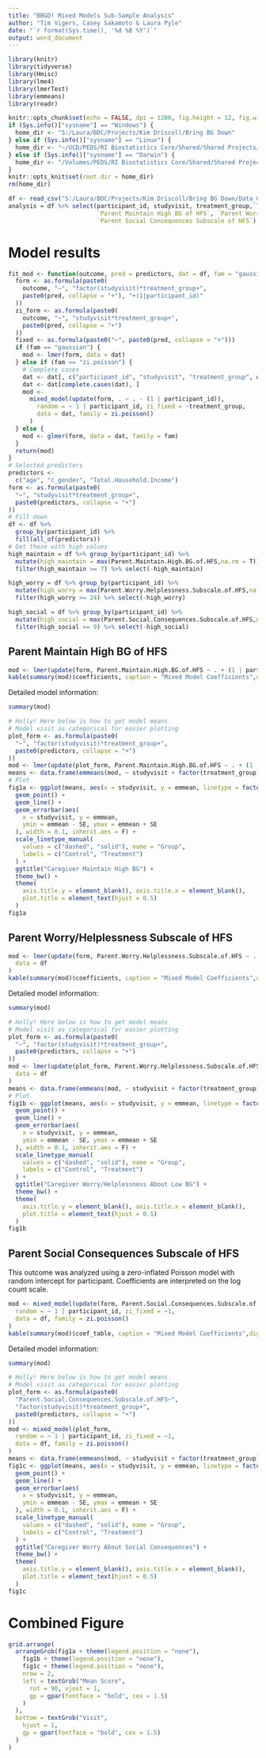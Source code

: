 ```yaml
---
title: "BBGD! Mixed Models Sub-Sample Analysis"
author: "Tim Vigers, Casey Sakamoto & Laura Pyle"
date: "`r format(Sys.time(), '%d %B %Y')`"
output: word_document
---
```


```r
library(knitr)
library(tidyverse)
library(Hmisc)
library(lme4)
library(lmerTest)
library(emmeans)
library(readr)

knitr::opts_chunk$set(echo = FALSE, dpi = 1200, fig.height = 12, fig.width = 12)
if (Sys.info()["sysname"] == "Windows") {
  home_dir <- "S:/Laura/BDC/Projects/Kim Driscoll/Bring BG Down"
} else if (Sys.info()["sysname"] == "Linux") {
  home_dir <- "~/UCD/PEDS/RI Biostatistics Core/Shared/Shared Projects/Laura/BDC/Projects/Kim Driscoll/Bring BG Down"
} else if (Sys.info()["sysname"] == "Darwin") {
  home_dir <- "/Volumes/PEDS/RI Biostatistics Core/Shared/Shared Projects/Laura/BDC/Projects/Kim Driscoll/Bring BG Down"
}
knitr::opts_knit$set(root.dir = home_dir)
rm(home_dir)
```

```r
df <- read_csv("S:/Laura/BDC/Projects/Kim Driscoll/Bring BG Down/Data_Cleaned/bbgd_master_Sakamoto.csv")
analysis = df %>% select(participant_id, studyvisit, treatment_group,`Total Household Income`,c_gender,
                         `Parent Maintain High BG of HFS`, `Parent Worry/Helplessness Subscale of HFS`,
                         `Parent Social Consequences Subscale of HFS`)
```

# Model results

```r
fit_mod <- function(outcome, pred = predictors, dat = df, fam = "gaussian") {
  form <- as.formula(paste0(
    outcome, "~", "factor(studyvisit)*treatment_group+",
    paste0(pred, collapse = "+"), "+(1|participant_id)"
  ))
  zi_form <- as.formula(paste0(
    outcome, "~", "studyvisit*treatment_group+",
    paste0(pred, collapse = "+")
  ))
  fixed <- as.formula(paste0("~", paste0(pred, collapse = "+")))
  if (fam == "gaussian") {
    mod <- lmer(form, data = dat)
  } else if (fam == "zi.poisson") {
    # Complete cases
    dat <- dat[, c("participant_id", "studyvisit", "treatment_group", outcome, pred)]
    dat <- dat[complete.cases(dat), ]
    mod <-
      mixed_model(update(form, . ~ . - (1 | participant_id)),
        random = ~ 1 | participant_id, zi_fixed = ~treatment_group,
        data = dat, family = zi.poisson()
      )
  } else {
    mod <- glmer(form, data = dat, family = fam)
  }
  return(mod)
}
# Selected predictors
predictors <-
  c("age", "c_gender", "Total.Household.Income")
form <- as.formula(paste0(
  "~", "studyvisit*treatment_group+",
  paste0(predictors, collapse = "+")
))
# Fill down
df <- df %>%
  group_by(participant_id) %>%
  fill(all_of(predictors))
# Get those with high values
high_maintain = df %>% group_by(participant_id) %>%
  mutate(high_maintain = max(Parent.Maintain.High.BG.of.HFS,na.rm = T)) %>% 
  filter(high_maintain >= 7) %>% select(-high_maintain)

high_worry = df %>% group_by(participant_id) %>%
  mutate(high_worry = max(Parent.Worry.Helplessness.Subscale.of.HFS,na.rm = T)) %>% 
  filter(high_worry >= 24) %>% select(-high_worry)

high_social = df %>% group_by(participant_id) %>%
  mutate(high_social = max(Parent.Social.Consequences.Subscale.of.HFS,na.rm = T)) %>% 
  filter(high_social >= 9) %>% select(-high_social)
```

## Parent Maintain High BG of HFS

```r
mod <- lmer(update(form, Parent.Maintain.High.BG.of.HFS ~ . + (1 | participant_id)), data = high_maintain)
kable(summary(mod)$coefficients, caption = "Mixed Model Coefficients",digits = 3)
```

Detailed model information:

```r
summary(mod)
```

```r
# Holly! Here below is how to get model means
# Model visit as categorical for easier plotting
plot_form <- as.formula(paste0(
  "~", "factor(studyvisit)*treatment_group+",
  paste0(predictors, collapse = "+")
))
mod <- lmer(update(plot_form, Parent.Maintain.High.BG.of.HFS ~ . + (1 | participant_id)), data = df)
means <- data.frame(emmeans(mod, ~ studyvisit + factor(treatment_group)))
# Plot
fig1a <- ggplot(means, aes(x = studyvisit, y = emmean, linetype = factor(treatment_group))) +
  geom_point() +
  geom_line() +
  geom_errorbar(aes(
    x = studyvisit, y = emmean,
    ymin = emmean - SE, ymax = emmean + SE
  ), width = 0.1, inherit.aes = F) +
  scale_linetype_manual(
    values = c("dashed", "solid"), name = "Group",
    labels = c("Control", "Treatment")
  ) +
  ggtitle("Caregiver Maintain High BG") +
  theme_bw() +
  theme(
    axis.title.y = element_blank(), axis.title.x = element_blank(),
    plot.title = element_text(hjust = 0.5)
  )
fig1a
```

## Parent Worry/Helplessness Subscale of HFS

```r
mod <- lmer(update(form, Parent.Worry.Helplessness.Subscale.of.HFS ~ . + (1 | participant_id)),
  data = df
)
kable(summary(mod)$coefficients, caption = "Mixed Model Coefficients",digits = 3)
```

Detailed model information:

```r
summary(mod)
```

```r
# Holly! Here below is how to get model means
# Model visit as categorical for easier plotting
plot_form <- as.formula(paste0(
  "~", "factor(studyvisit)*treatment_group+",
  paste0(predictors, collapse = "+")
))
mod <- lmer(update(plot_form, Parent.Worry.Helplessness.Subscale.of.HFS ~ . + (1 | participant_id)),
  data = df
)
means <- data.frame(emmeans(mod, ~ studyvisit + factor(treatment_group)))
# Plot
fig1b <- ggplot(means, aes(x = studyvisit, y = emmean, linetype = factor(treatment_group))) +
  geom_point() +
  geom_line() +
  geom_errorbar(aes(
    x = studyvisit, y = emmean,
    ymin = emmean - SE, ymax = emmean + SE
  ), width = 0.1, inherit.aes = F) +
  scale_linetype_manual(
    values = c("dashed", "solid"), name = "Group",
    labels = c("Control", "Treatment")
  ) +
  ggtitle("Caregiver Worry/Helplessness About Low BG") +
  theme_bw() +
  theme(
    axis.title.y = element_blank(), axis.title.x = element_blank(),
    plot.title = element_text(hjust = 0.5)
  )
fig1b
```

## Parent Social Consequences Subscale of HFS

This outcome was analyzed using a zero-inflated Poisson model with random intercept for participant. Coefficients are interpreted on the log count scale. 

```r
mod <- mixed_model(update(form, Parent.Social.Consequences.Subscale.of.HFS ~ .),
  random = ~ 1 | participant_id, zi_fixed = ~1,
  data = df, family = zi.poisson()
)
kable(summary(mod)$coef_table, caption = "Mixed Model Coefficients",digits = 3)
```

Detailed model information:

```r
summary(mod)
```

```r
# Holly! Here below is how to get model means
# Model visit as categorical for easier plotting
plot_form <- as.formula(paste0(
  "Parent.Social.Consequences.Subscale.of.HFS~",
  "factor(studyvisit)*treatment_group+",
  paste0(predictors, collapse = "+")
))
mod <- mixed_model(plot_form,
  random = ~ 1 | participant_id, zi_fixed = ~1,
  data = df, family = zi.poisson()
)
means <- data.frame(emmeans(mod, ~ studyvisit + factor(treatment_group)))
fig1c <- ggplot(means, aes(x = studyvisit, y = emmean, linetype = factor(treatment_group))) +
  geom_point() +
  geom_line() +
  geom_errorbar(aes(
    x = studyvisit, y = emmean,
    ymin = emmean - SE, ymax = emmean + SE
  ), width = 0.1, inherit.aes = F) +
  scale_linetype_manual(
    values = c("dashed", "solid"), name = "Group",
    labels = c("Control", "Treatment")
  ) +
  ggtitle("Caregiver Worry About Social Consequences") +
  theme_bw() +
  theme(
    axis.title.y = element_blank(), axis.title.x = element_blank(),
    plot.title = element_text(hjust = 0.5)
  )
fig1c
```

# Combined Figure

```r
grid.arrange(
  arrangeGrob(fig1a + theme(legend.position = "none"),
    fig1b + theme(legend.position = "none"),
    fig1c + theme(legend.position = "none"),
    nrow = 2,
    left = textGrob("Mean Score",
      rot = 90, vjust = 1,
      gp = gpar(fontface = "bold", cex = 1.5)
    )
  ),
  bottom = textGrob("Visit",
    hjust = 1,
    gp = gpar(fontface = "bold", cex = 1.5)
  )
)
```
